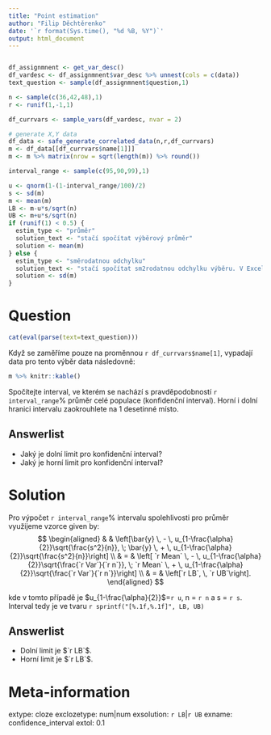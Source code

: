 ```yaml
---
title: "Point estimation"
author: "Filip Děchtěrenko"
date: '`r format(Sys.time(), "%d %B, %Y")`'
output: html_document
---
```


```r

```


```r

df_assignmnent <- get_var_desc()
df_vardesc <- df_assignmnent$var_desc %>% unnest(cols = c(data))
text_question <- sample(df_assignmnent$question,1)

n <- sample(c(36,42,48),1)
r <- runif(1,-1,1)

df_currvars <- sample_vars(df_vardesc, nvar = 2)

# generate X,Y data
df_data <- safe_generate_correlated_data(n,r,df_currvars)
m <- df_data[[df_currvars$name[1]]] 
m <- m %>% matrix(nrow = sqrt(length(m)) %>% round())

interval_range <- sample(c(95,90,99),1)

u <- qnorm(1-(1-interval_range/100)/2)
s <- sd(m)
m <- mean(m)
LB <- m-u*s/sqrt(n)
UB <- m+u*s/sqrt(n)
if (runif(1) < 0.5) {
  estim_type <- "průměr"
  solution_text <- "stačí spočítat výběrový průměr"
  solution <- mean(m)
} else {
  estim_type <- "směrodatnou odchylku"
  solution_text <- "stačí spočítat sm2rodatnou odchylku výběru. V Excelu jde o funkci SMODCH.VÝBĚR.S."
  solution <- sd(m)
}

```



Question
========
```r
cat(eval(parse(text=text_question)))
```

Když se zaměříme pouze na proměnnou `r df_currvars$name[1]`, vypadají data pro tento výběr data následovně:

```r
m %>% knitr::kable()
```

Spočítejte interval, ve kterém se nachází s pravděpodobností `r interval_range`% průměr celé populace (konfidenční interval). Horní i dolní hranici intervalu zaokrouhlete na 1 desetinné místo.

Answerlist
----------
* Jaký je dolní limit pro konfidenční interval? 
* Jaký je horní limit pro konfidenční interval? 

Solution
========
Pro výpočet `r interval_range`% intervalu spolehlivosti pro průměr využijeme vzorce 
given by:
$$
\begin{aligned}
&   & \left[\bar{y} \, - \, u_{1-\frac{\alpha}{2}}\sqrt{\frac{s^2}{n}}, \; 
  \bar{y} \, + \, u_{1-\frac{\alpha}{2}}\sqrt{\frac{s^2}{n}}\right] \\
& = & \left[ `r Mean` \, - \, u_{1-\frac{\alpha}{2}}\sqrt{\frac{`r Var`}{`r n`}}, \;
             `r Mean` \, + \, u_{1-\frac{\alpha}{2}}\sqrt{\frac{`r Var`}{`r n`}}\right] \\
& = & \left[`r LB`, \, `r UB`\right].
\end{aligned}
$$

kde v tomto případě je $u_{1-\frac{\alpha}{2}}$=`r u`, n = `r n` a s = `r s`. Interval tedy je ve tvaru `r sprintf("[%.1f,%.1f]", LB, UB)`

Answerlist
----------
* Dolní limit je $`r LB`$.
* Horní limit je $`r LB`$.

Meta-information
================
extype: cloze
exclozetype: num|num
exsolution: `r LB`|`r UB`
exname: confidence_interval
extol: 0.1